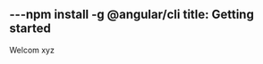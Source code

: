 ---npm install -g @angular/cli
title: Getting started
---

<!-- edit the output of Index in `src/nav-base.yml` -->
<Index />
<html>
<head>

<script src=" https://ajax.googleapis.com/ajax/libs/angularjs/1.8.2/angular.min.js" type="text/javascript">
</script>
</head>

<body>
<div ng-app=" ">
Welcom xyz
</div>

</body>
</html>
